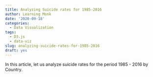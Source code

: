 ```yaml
---
title: Analyzing Suicide rates for 1985-2016
author: Learning Monk
date: '2020-09-18'
categories:
  - Data Visualization
tags:
  - D3.js
  - data-viz
slug: analyzing-suicide-rates-for-1985-2016
draft: yes
---
```


In this article, let us analyze suicide rates for the period 1985 - 2016 by Country.
